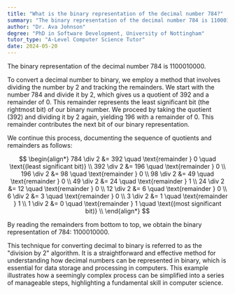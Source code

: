 ```yaml
---
title: "What is the binary representation of the decimal number 784?"
summary: "The binary representation of the decimal number 784 is 1100010000."
author: "Dr. Ava Johnson"
degree: "PhD in Software Development, University of Nottingham"
tutor_type: "A-Level Computer Science Tutor"
date: 2024-05-20
---
```


The binary representation of the decimal number $784$ is $1100010000$.

To convert a decimal number to binary, we employ a method that involves dividing the number by $2$ and tracking the remainders. We start with the number $784$ and divide it by $2$, which gives us a quotient of $392$ and a remainder of $0$. This remainder represents the least significant bit (the rightmost bit) of our binary number. We proceed by taking the quotient ($392$) and dividing it by $2$ again, yielding $196$ with a remainder of $0$. This remainder contributes the next bit of our binary representation.

We continue this process, documenting the sequence of quotients and remainders as follows:

$$
\begin{align*}
784 \div 2 &= 392 \quad \text{remainder } 0 \quad \text{(least significant bit)} \\
392 \div 2 &= 196 \quad \text{remainder } 0 \\
196 \div 2 &= 98 \quad \text{remainder } 0 \\
98 \div 2 &= 49 \quad \text{remainder } 0 \\
49 \div 2 &= 24 \quad \text{remainder } 1 \\
24 \div 2 &= 12 \quad \text{remainder } 0 \\
12 \div 2 &= 6 \quad \text{remainder } 0 \\
6 \div 2 &= 3 \quad \text{remainder } 0 \\
3 \div 2 &= 1 \quad \text{remainder } 1 \\
1 \div 2 &= 0 \quad \text{remainder } 1 \quad \text{(most significant bit)} \\
\end{align*}
$$

By reading the remainders from bottom to top, we obtain the binary representation of $784$: $1100010000$.

This technique for converting decimal to binary is referred to as the "division by $2$" algorithm. It is a straightforward and effective method for understanding how decimal numbers can be represented in binary, which is essential for data storage and processing in computers. This example illustrates how a seemingly complex process can be simplified into a series of manageable steps, highlighting a fundamental skill in computer science.
    